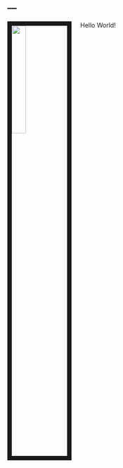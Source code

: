 ---
---

<link rel="stylesheet" href="styles.css" type="text/css">

<img src="images/DSC_2598.jpg" style="width:25%; border:10px solid; margin-right: 20px" align="left">

Hello World!

<!-- I like to analyze data to answer research questions and test hypotheses. Currently I investigate questions related to breast cancer through my work as a Research Biostatistician at [Memorial Sloan Kettering Cancer Center](https://www.mskcc.org/departments/epidemiology-biostatistics) in the department of Epidemiology & Biostatistics.  -->

<!-- I graduated from the [University of Minnesota](http://www.sph.umn.edu/academics/divisions/biostatistics/) with a MS in biostatistics in 2010. In 2012 I began working toward my DrPH in biostatistics as a part-time student at [Columbia University](https://www.mailman.columbia.edu/become-student/departments/biostatistics), where I am investigating statistical methods for the study of etiologic heterogeneity in epidemiologic studies under the advisement of [Dr. Shuang Wang](https://www.mailman.columbia.edu/people/our-faculty/sw2206) at Columbia University and [Dr. Colin Begg](https://www.mskcc.org/profile/colin-begg) at Memorial Sloan Kettering Cancer Center. I expect to graduate by the end of 2018. -->

<!-- I am a well-known R enthusiast, including serving on the board and being an active member of [R Ladies NYC](http://www.rladiesnyc.org/).  -->

<!-- My full CV is available [here](files/Zabor_CV_2017_Q4.pdf). -->